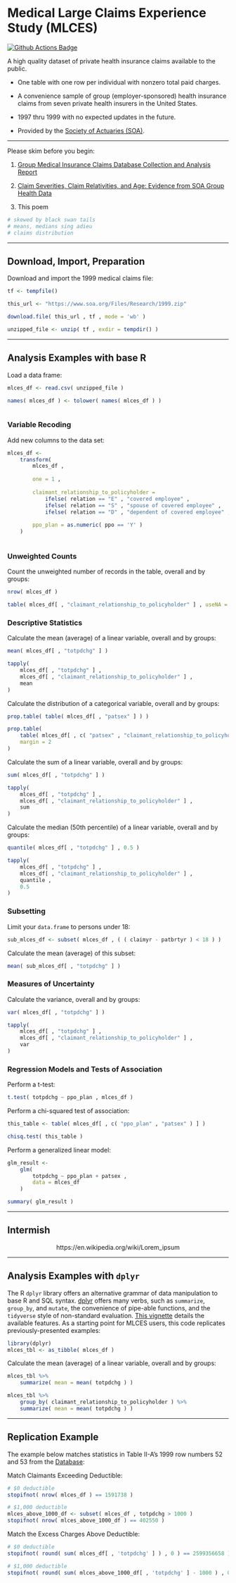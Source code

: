 # Medical Large Claims Experience Study (MLCES) {-}

<a href="https://github.com/asdfree/mlces/actions"><img src="https://github.com/asdfree/mlces/actions/workflows/r.yml/badge.svg" alt="Github Actions Badge"></a>

A high quality dataset of private health insurance claims available to the public.

* One table with one row per individual with nonzero total paid charges.

* A convenience sample of group (employer-sponsored) health insurance claims from seven private health insurers in the United States.

* 1997 thru 1999 with no expected updates in the future.

* Provided by the [Society of Actuaries (SOA)](http://www.soa.org/).

---

Please skim before you begin:

1. [Group Medical Insurance Claims Database Collection and Analysis Report](https://www.soa.org/4937d6/globalassets/assets/files/research/exp-study/large_claims_report.pdf)

2. [Claim Severities, Claim Relativities, and Age: Evidence from SOA Group Health Data](https://papers.ssrn.com/sol3/papers.cfm?abstract_id=1412243)

3. This poem

```r
# skewed by black swan tails
# means, medians sing adieu
# claims distribution
```

---

## Download, Import, Preparation {-}

Download and import the 1999 medical claims file:

```r
tf <- tempfile()

this_url <-	"https://www.soa.org/Files/Research/1999.zip"

download.file( this_url , tf , mode = 'wb' )

unzipped_file <- unzip( tf , exdir = tempdir() )
```

---

## Analysis Examples with base R \ {-}

Load a data frame:

```r
mlces_df <- read.csv( unzipped_file )

names( mlces_df ) <- tolower( names( mlces_df ) )
```

```r

```

### Variable Recoding {-}

Add new columns to the data set:
```r
mlces_df <- 
	transform( 
		mlces_df , 
		
		one = 1 ,
		
		claimant_relationship_to_policyholder =
			ifelse( relation == "E" , "covered employee" ,
			ifelse( relation == "S" , "spouse of covered employee" ,
			ifelse( relation == "D" , "dependent of covered employee" , NA ) ) ) ,
			
		ppo_plan = as.numeric( ppo == 'Y' )
	)
	
```

### Unweighted Counts {-}

Count the unweighted number of records in the table, overall and by groups:
```r
nrow( mlces_df )

table( mlces_df[ , "claimant_relationship_to_policyholder" ] , useNA = "always" )
```

### Descriptive Statistics {-}

Calculate the mean (average) of a linear variable, overall and by groups:
```r
mean( mlces_df[ , "totpdchg" ] )

tapply(
	mlces_df[ , "totpdchg" ] ,
	mlces_df[ , "claimant_relationship_to_policyholder" ] ,
	mean 
)
```

Calculate the distribution of a categorical variable, overall and by groups:
```r
prop.table( table( mlces_df[ , "patsex" ] ) )

prop.table(
	table( mlces_df[ , c( "patsex" , "claimant_relationship_to_policyholder" ) ] ) ,
	margin = 2
)
```

Calculate the sum of a linear variable, overall and by groups:
```r
sum( mlces_df[ , "totpdchg" ] )

tapply(
	mlces_df[ , "totpdchg" ] ,
	mlces_df[ , "claimant_relationship_to_policyholder" ] ,
	sum 
)
```

Calculate the median (50th percentile) of a linear variable, overall and by groups:
```r
quantile( mlces_df[ , "totpdchg" ] , 0.5 )

tapply(
	mlces_df[ , "totpdchg" ] ,
	mlces_df[ , "claimant_relationship_to_policyholder" ] ,
	quantile ,
	0.5 
)
```

### Subsetting {-}

Limit your `data.frame` to persons under 18:
```r
sub_mlces_df <- subset( mlces_df , ( ( claimyr - patbrtyr ) < 18 ) )
```
Calculate the mean (average) of this subset:
```r
mean( sub_mlces_df[ , "totpdchg" ] )
```

### Measures of Uncertainty {-}

Calculate the variance, overall and by groups:
```r
var( mlces_df[ , "totpdchg" ] )

tapply(
	mlces_df[ , "totpdchg" ] ,
	mlces_df[ , "claimant_relationship_to_policyholder" ] ,
	var 
)
```

### Regression Models and Tests of Association {-}

Perform a t-test:
```r
t.test( totpdchg ~ ppo_plan , mlces_df )
```

Perform a chi-squared test of association:
```r
this_table <- table( mlces_df[ , c( "ppo_plan" , "patsex" ) ] )

chisq.test( this_table )
```

Perform a generalized linear model:
```r
glm_result <- 
	glm( 
		totpdchg ~ ppo_plan + patsex , 
		data = mlces_df
	)

summary( glm_result )
```

---

## Intermish {-}

<center>https://en.wikipedia.org/wiki/Lorem_ipsum</center>

---

## Analysis Examples with `dplyr` \ {-}

The R `dplyr` library offers an alternative grammar of data manipulation to base R and SQL syntax. [dplyr](https://github.com/tidyverse/dplyr/) offers many verbs, such as `summarize`, `group_by`, and `mutate`, the convenience of pipe-able functions, and the `tidyverse` style of non-standard evaluation. [This vignette](https://cran.r-project.org/web/packages/dplyr/vignettes/dplyr.html) details the available features. As a starting point for MLCES users, this code replicates previously-presented examples:

```r
library(dplyr)
mlces_tbl <- as_tibble( mlces_df )
```
Calculate the mean (average) of a linear variable, overall and by groups:
```r
mlces_tbl %>%
	summarize( mean = mean( totpdchg ) )

mlces_tbl %>%
	group_by( claimant_relationship_to_policyholder ) %>%
	summarize( mean = mean( totpdchg ) )
```

---

## Replication Example {-}

The example below matches statistics in Table II-A's 1999 row numbers 52 and 53 from the [Database](https://www.soa.org/4937cc/globalassets/assets/files/research/tables.zip):

Match Claimants Exceeding Deductible:

```r
# $0 deductible
stopifnot( nrow( mlces_df ) == 1591738 )

# $1,000 deductible
mlces_above_1000_df <- subset( mlces_df , totpdchg > 1000 )
stopifnot( nrow( mlces_above_1000_df ) == 402550 )
```

Match the Excess Charges Above Deductible:

```r
# $0 deductible
stopifnot( round( sum( mlces_df[ , 'totpdchg' ] ) , 0 ) == 2599356658 )

# $1,000 deductible
stopifnot( round( sum( mlces_above_1000_df[ , 'totpdchg' ] - 1000 ) , 0 ) == 1883768786 )
```
